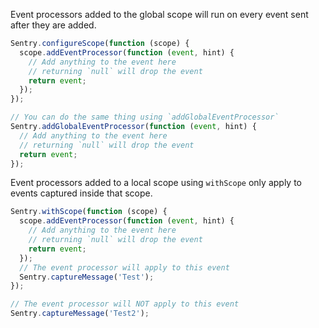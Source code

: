 Event processors added to the global scope will run on every event sent after they are added.

```javascript
Sentry.configureScope(function (scope) {
  scope.addEventProcessor(function (event, hint) {
    // Add anything to the event here
    // returning `null` will drop the event
    return event;
  });
});

// You can do the same thing using `addGlobalEventProcessor`
Sentry.addGlobalEventProcessor(function (event, hint) {
  // Add anything to the event here
  // returning `null` will drop the event
  return event;
});
```

Event processors added to a local scope using `withScope` only apply to events captured inside that scope.

```javascript
Sentry.withScope(function (scope) {
  scope.addEventProcessor(function (event, hint) {
    // Add anything to the event here
    // returning `null` will drop the event
    return event;
  });
  // The event processor will apply to this event
  Sentry.captureMessage('Test');
});

// The event processor will NOT apply to this event
Sentry.captureMessage('Test2');
```
